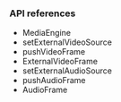 <PlatformWrapper platform="flutter">

### API references

- <Link to="{{global.API_REF_RN_ROOT}}/class_imediaengine.html">MediaEngine</Link>

- <Link to="{{global.API_REF_RN_ROOT}}/class_imediaengine.html#api_irtcengine_imediaengine_setexternalvideosource">setExternalVideoSource</Link>

- <Link to="{{global.API_REF_RN_ROOT}}/class_imediaengine.html#api_irtcengine_imediaengine_pushvideoframe">pushVideoFrame</Link>

- <Link to="{{global.API_REF_RN_ROOT}}/rtc_api_data_type.html#class_externalvideoframe">ExternalVideoFrame</Link>

- <Link to="{{global.API_REF_RN_ROOT}}/class_imediaengine.html#api_irtcengine_imediaengine_setexternalaudiosource2">setExternalAudioSource</Link>

- <Link to="{{global.API_REF_RN_ROOT}}/class_imediaengine.html#api_irtcengine_imediaengine_pushaudioframe0">pushAudioFrame</Link>

- <Link to="{{global.API_REF_RN_ROOT}}/class_iaudioframeobserverbase.html#class_audioframe">AudioFrame</Link>

</PlatformWrapper>
